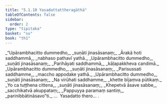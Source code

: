 ```yaml
---
title: "5.1.10 Yasadattattheragāthā"
tableOfContents: false
sidebar:
  order: 2
type: "tipitaka"
basket: "su"
book: "th1"
---
```



<DynamicBreadcrumb />

<Division number="360" book="th1">

<Paragraph number="621" type="verses" book="th1">
_“Upārambhacitto dummedho,_  
_suṇāti jinasāsanaṃ;_  
_Ārakā hoti saddhammā,_  
_nabhaso pathavī yathā._  

</Paragraph>

</Division>
<Division number="361" book="th1">

<Paragraph number="622" type="verses" book="th1">
_Upārambhacitto dummedho,_  
_suṇāti jinasāsanaṃ;_  
_Parihāyati saddhammā,_  
_kāḷapakkheva candimā._  

</Paragraph>

</Division>
<Division number="362" book="th1">

<Paragraph number="623" type="verses" book="th1">
_Upārambhacitto dummedho,_  
_suṇāti jinasāsanaṃ;_  
_Parisussati saddhamme,_  
_maccho appodake yathā._  

</Paragraph>

</Division>
<Division number="363" book="th1">

<Paragraph number="624" type="verses" book="th1">
_Upārambhacitto dummedho,_  
_suṇāti jinasāsanaṃ;_  
_Na virūhati saddhamme,_  
_khette bījaṃva pūtikaṃ._  

</Paragraph>

</Division>
<Division number="364" book="th1">

<Paragraph number="625" type="verses" book="th1">
_Yo ca tuṭṭhena cittena,_  
_suṇāti jinasāsanaṃ;_  
_Khepetvā āsave sabbe,_  
_sacchikatvā akuppataṃ;_  
_Pappuyya paramaṃ santiṃ,_  
_parinibbātināsavo”ti._  


</Paragraph>
</Division>

<Paragraph number="626" type="center" book="th1">
…  Yasadatto thero… .
</Paragraph>